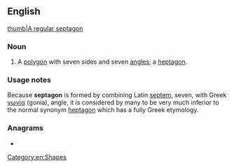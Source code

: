 ==English==
[[image:Heptagon.svg|thumb|A [[regular]] septagon]]

===Noun===
{{en-noun}}

# {{lb|en|proscribed}} A [[polygon]] with seven sides and seven [[angle]]s; a [[heptagon]].

===Usage notes===
Because '''septagon''' is formed by combining Latin [[septem]], seven, with Greek [[γωνία]] (gonia), angle, it is considered by many to be very much inferior to the normal synonym [[heptagon]] which has a fully Greek etymology.

===Anagrams===
* {{anagrams|en|eptagons|pontages}}

[[Category:en:Shapes]]